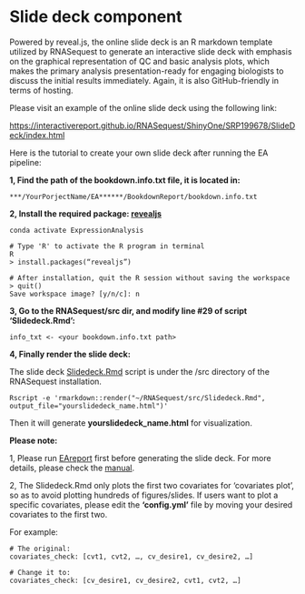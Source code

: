 # Slide deck component

Powered by reveal.js, the online slide deck is an R markdown template utilized by RNASequest to generate an interactive slide deck with emphasis on the graphical representation of QC and basic analysis plots, which makes the primary analysis presentation-ready for engaging biologists to discuss the initial results immediately. Again, it is also GitHub-friendly in terms of hosting.

Please visit an example of the online slide deck using the following link:

[https://interactivereport.github.io/RNASequest/ShinyOne/SRP199678/SlideDeck/index.html](https://interactivereport.github.io/RNASequest/ShinyOne/SRP199678/SlideDeck/index.html){target="_blank"}

Here is the tutorial to create your own slide deck after running the EA pipeline:

**1, Find the path of the bookdown.info.txt file, it is located in:**

```
***/YourPorjectName/EA******/BookdownReport/bookdown.info.txt
```

**2, Install the required package: [revealjs](https://cran.r-project.org/web/packages/revealjs/index.html){target="_blank"}**

```
conda activate ExpressionAnalysis

# Type 'R' to activate the R program in terminal
R
> install.packages(“revealjs”)

# After installation, quit the R session without saving the workspace
> quit()
Save workspace image? [y/n/c]: n
```

**3, Go to the RNASequest/src dir, and modify line #29 of script ‘Slidedeck.Rmd’:**

```
info_txt <- <your bookdown.info.txt path>
```

**4, Finally render the slide deck:**

The slide deck [Slidedeck.Rmd](https://github.com/interactivereport/RNASequest/blob/main/src/Slidedeck.Rmd){target="_blank"} script is under the /src directory of the RNASequest installation.

```
Rscript -e 'rmarkdown::render("~/RNASequest/src/Slidedeck.Rmd", output_file="yourslidedeck_name.html")'
```

Then it will generate **yourslidedeck_name.html** for visualization.

**Please note:**

1, Please run [EAreport](https://github.com/interactivereport/RNASequest/blob/main/EAreport){target="_blank"} first before generating the slide deck. For more details, please check the [manual](https://interactivereport.github.io/RNASequest/tutorial/docs/running-ea-pipeline.html#eareport){target="_blank"}.

2, The Slidedeck.Rmd only plots the first two covariates for ‘covariates plot’, so as to avoid plotting hundreds of figures/slides. If users want to plot a specific covariates, please edit the **‘config.yml’** file by moving your desired covariates to the first two.

For example:

```
# The original:
covariates_check: [cvt1, cvt2, …, cv_desire1, cv_desire2, …]

# Change it to:
covariates_check: [cv_desire1, cv_desire2, cvt1, cvt2, …]
```